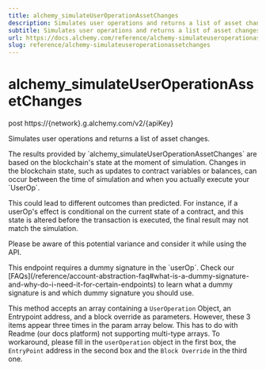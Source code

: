```yaml
---
title: alchemy_simulateUserOperationAssetChanges
description: Simulates user operations and returns a list of asset changes.
subtitle: Simulates user operations and returns a list of asset changes.
url: https://docs.alchemy.com/reference/alchemy-simulateuseroperationassetchanges
slug: reference/alchemy-simulateuseroperationassetchanges
---
```


# alchemy_simulateUserOperationAssetChanges

post https://\{network}.g.alchemy.com/v2/\{apiKey}

Simulates user operations and returns a list of asset changes.

<Info>
  The results provided by `alchemy_simulateUserOperationAssetChanges` are based on the blockchain's state at the moment of simulation. Changes in the blockchain state, such as updates to contract variables or balances, can occur between the time of simulation and when you actually execute your `UserOp`.

This could lead to different outcomes than predicted. For instance, if a userOp's effect is conditional on the current state of a contract, and this state is altered before the transaction is executed, the final result may not match the simulation.

Please be aware of this potential variance and consider it while using the API.

</Info>

<Warning>
  This endpoint requires a dummy signature in the `userOp`. Check our
  [FAQs](/reference/account-abstraction-faq#what-is-a-dummy-signature-and-why-do-i-need-it-for-certain-endpoints)
  to learn what a dummy signature is and which dummy signature you should use.
</Warning>

This method accepts an array containing a `UserOperation` Object, an Entrypoint address, and a block override as parameters. However, these 3 items appear three times in the param array below. This has to do with Readme (our docs platform) not supporting multi-type arrays. To workaround, please fill in the `userOperation` object in the first box, the `EntryPoint` address in the second box and the `Block Override` in the third one.
